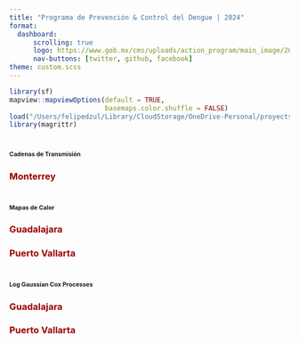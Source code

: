 ```yaml
---
title: "Programa de Prevención & Control del Dengue | 2024"
format: 
  dashboard:
      scrolling: true
      logo: https://www.gob.mx/cms/uploads/action_program/main_image/26942/post_post_portadavectores.gif
      nav-buttons: [twitter, github, facebook]
theme: custom.scss
---
```


```r
library(sf)
mapview::mapviewOptions(default = TRUE,
                        basemaps.color.shuffle = FALSE)
load("/Users/felipedzul/Library/CloudStorage/OneDrive-Personal/proyects/geocoding_mex/2024/8.RData/denmex_2024.RData")
library(magrittr)
```


# [**Cadenas de Transmisión**]{style="font-size:8pt"}

::: panel-tabset

### [**Monterrey**]{style="color:#990000"}


:::


# [**Mapas de Calor**]{style="font-size:8pt"}

::: panel-tabset

### [**Guadalajara**]{style="color:#990000"}

### [**Puerto Vallarta**]{style="color:#990000"}

:::


# [**Log Gaussian Cox Processes**]{style="font-size:8pt"}

::: panel-tabset

### [**Guadalajara**]{style="color:#990000"}

### [**Puerto Vallarta**]{style="color:#990000"}

:::
